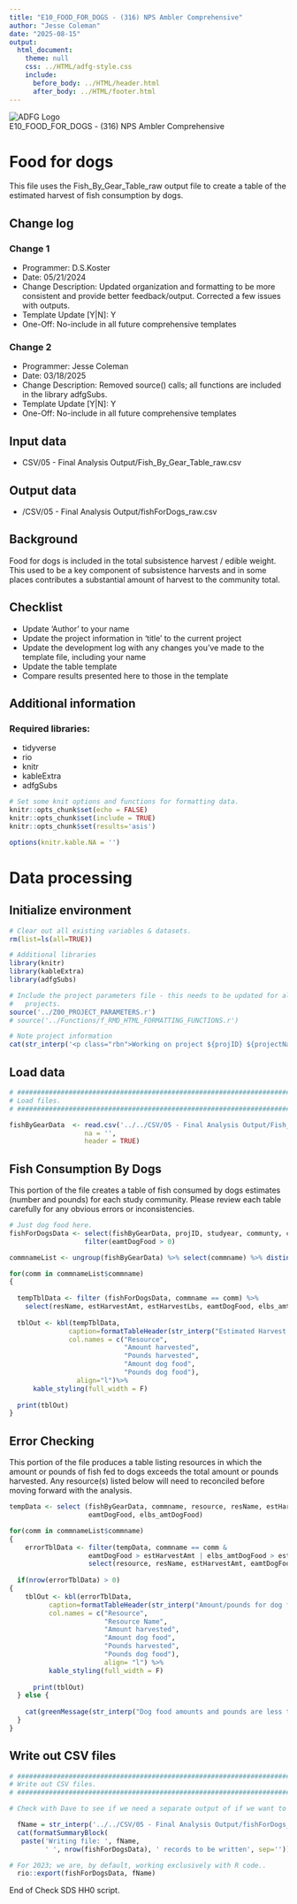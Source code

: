 ```yaml
---
title: "E10_FOOD_FOR_DOGS - (316) NPS Ambler Comprehensive"
author: "Jesse Coleman"
date: "2025-08-15"
output:
  html_document:
    theme: null
    css: ../HTML/adfg-style.css
    include:
      before_body: ../HTML/header.html
      after_body: ../HTML/footer.html
---
```

<div class="title-container">
  <img class="title-logo" src="../HTML/adfg_logo.png" alt="ADFG Logo"/>
  <div class="title">E10_FOOD_FOR_DOGS - (316) NPS Ambler Comprehensive</div>
</div>

# Food for dogs
This file uses the Fish_By_Gear_Table_raw output file to create a table of the estimated harvest of fish consumption by dogs.

## Change log

### Change 1
- Programmer: D.S.Koster  
- Date: 05/21/2024  
- Change Description: Updated organization and formatting to be more consistent and provide better feedback/output. Corrected a few issues with outputs.  
- Template Update [Y|N]: Y  
- One-Off: No-include in all future comprehensive templates

### Change 2
- Programmer: Jesse Coleman
- Date: 03/18/2025
- Change Description: Removed source() calls; all functions are included in the library adfgSubs.
- Template Update [Y|N]: Y
- One-Off: No-include in all future comprehensive templates 

## Input data

- CSV/05 - Final Analysis Output/Fish_By_Gear_Table_raw.csv  

## Output data

- /CSV/05 - Final Analysis Output/fishForDogs_raw.csv  

## Background

Food for dogs is included in the total subsistence harvest / edible weight. This used to be a key component of subsistence harvests and in some places contributes a substantial amount of harvest to the community total.

## Checklist
  
- Update 'Author' to your name  
- Update the project information in 'title' to the current project  
- Update the development log with any changes you've made to the template file, including your name  
- Update the table template  
- Compare results presented here to those in the template 

## Additional information

### Required libraries:  
- tidyverse  
- rio  
- knitr
- kableExtra
- adfgSubs

```r

# Set some knit options and functions for formatting data.
knitr::opts_chunk$set(echo = FALSE)
knitr::opts_chunk$set(include = TRUE)
knitr::opts_chunk$set(results='asis')

options(knitr.kable.NA = '')

```


# Data processing

## Initialize environment

```r

# Clear out all existing variables & datasets.
rm(list=ls(all=TRUE))

# Additional libraries
library(knitr)
library(kableExtra)
library(adfgSubs)

# Include the project parameters file - this needs to be updated for all 
#   projects.
source('../Z00_PROJECT_PARAMETERS.r')
# source('../Functions/f_RMD_HTML_FORMATTING_FUNCTIONS.r')

# Note project information
cat(str_interp('<p class="rbn">Working on project ${projID} ${projectName} - ${studyear}</p>'))

```

## Load data

```r

# ##############################################################################
# Load files.
# ##############################################################################

fishByGearData  <- read.csv('../../CSV/05 - Final Analysis Output/Fish_By_Gear_Table_raw.csv',
                   na = '', 
                   header = TRUE)
```

## Fish Consumption By Dogs

This portion of the file creates a table of fish consumed by dogs estimates (number and pounds) for each study community. Please review each table carefully for any obvious errors or inconsistencies.

```r

# Just dog food here.
fishForDogsData <- select(fishByGearData, projID, studyear, communty, commname, resource, resName,                                     estHarvestAmt, estHarvestLbs, eamtDogFood, elbs_amtDogFood) %>%
                   filter(eamtDogFood > 0)

commnameList <- ungroup(fishByGearData) %>% select(commname) %>% distinct(commname)

for(comm in commnameList$commname)
{ 
  
  tempTblData <- filter (fishForDogsData, commname == comm) %>% 
    select(resName, estHarvestAmt, estHarvestLbs, eamtDogFood, elbs_amtDogFood)
  
  tblOut <- kbl(tempTblData,
               caption=formatTableHeader(str_interp("Estimated Harvest of Fish for Dogs: ${comm}, ${studyear}")),
               col.names = c("Resource", 
                             "Amount harvested",
                             "Pounds harvested",
                             "Amount dog food",
                             "Pounds dog food"),
                 align="l")%>%
      kable_styling(full_width = F)
  
  print(tblOut)
}

```

## Error Checking 

This portion of the file produces a table listing resources in which the amount or pounds of fish fed to dogs exceeds the total amount or pounds harvested. Any resource(s) listed below will need to reconciled before moving forward with the analysis.

```r
tempData <- select (fishByGearData, commname, resource, resName, estHarvestAmt, estHarvestLbs,
                    eamtDogFood, elbs_amtDogFood) 

for(comm in commnameList$commname)
{
    errorTblData <- filter(tempData, commname == comm & 
                    eamtDogFood > estHarvestAmt | elbs_amtDogFood > estHarvestLbs) %>% ungroup %>%
                    select(resource, resName, estHarvestAmt, eamtDogFood, estHarvestLbs, elbs_amtDogFood) 
  
  if(nrow(errorTblData) > 0) 
{
    tblOut <- kbl(errorTblData,
          caption=formatTableHeader(str_interp("Amount/pounds for dog food exceeds total harvest: ${comm}, ${studyear}")),
          col.names = c("Resource",
                        "Resource Name",
                        "Amount harvested",
                        "Amount dog food",
                        "Pounds harvested",
                        "Pounds dog food"),
                        align= "l") %>% 
          kable_styling(full_width = F)
        
      print(tblOut)
  } else {
  
    cat(greenMessage(str_interp("Dog food amounts and pounds are less than total harvested for ${comm}, ${studyear}")))
  }
}

```

## Write out CSV files

```r

# ##############################################################################
# Write out CSV files.
# ##############################################################################

# Check with Dave to see if we need a separate output of if we want to use the Fish_By_Gear_Table_raw file?

  fName = str_interp('../../CSV/05 - Final Analysis Output/fishForDogs_raw.csv')
  cat(formatSummaryBlock(
   paste('Writing file: ', fName,
         ' ', nrow(fishForDogsData), ' records to be written', sep='')))

# For 2023; we are, by default, working exclusively with R code..
  rio::export(fishForDogsData, fName)

```

<p class="h1footer"> End of Check SDS HH0 script. </p>
